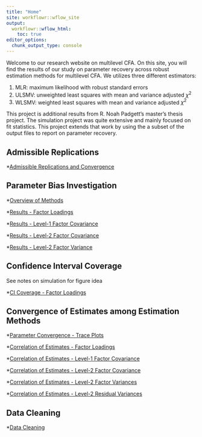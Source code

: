 ```yaml
---
title: "Home"
site: workflowr::wflow_site
output:
  workflowr::wflow_html:
    toc: true
editor_options:
  chunk_output_type: console
---
```


Welcome to our research website on multilevel CFA.
On this site, you will find the results of our study on parameter recovery across robust estimation methods for multilevel CFA.
We utilizes three different estimators:

  1. MLR: maximum likelihood with robust standard errors
  2. ULSMV: unweighted least squares with mean and variance adjusted $\chi^2$
  3. WLSMV: weighted least squares with mean and variance adjusted $\chi^2$
  
This project is additional results from R. Noah Padgett's master's thesis project. 
The simulation project was quite extensive and mainly focused on fit statistics.
This project extends that work by using the a subset of the output files to report on parameter recovery. 

## Admissible Replications

*[Admissible Replications and Convergence](ml-cfa-convergence-summary.html)

## Parameter Bias Investigation

*[Overview of Methods](ml-cfa-parameter-bias-overview.html)

*[Results - Factor Loadings](ml-cfa-parameter-bias-factor-loadings.html)

*[Results - Level-1 Factor Covariance](ml-cfa-parameter-bias-level1-factor-covariances.html)

*[Results - Level-2 Factor Covariance](ml-cfa-parameter-bias-level2-factor-covariances.html)

*[Results - Level-2 Factor Variance](ml-cfa-parameter-bias-level2-factor-variances.html)

## Confidence Interval Coverage

See notes on simulation for figure idea

*[CI Coverage - Factor Loadings](ml-cfa-ci-coverage.html)

## Convergence of Estimates among Estimation Methods

*[Parameter Convergence - Trace Plots](ml-cfa-parameter-convergence.html)

*[Correlation of Estimates - Factor Loadings](ml-cfa-parameter-convergence-correlation-factor-loadings.html)

*[Correlation of Estimates - Level-1 Factor Covariance](ml-cfa-parameter-convergence-correlation-L1-factor-covariance.html)

*[Correlation of Estimates - Level-2 Factor Covariance](ml-cfa-parameter-convergence-correlation-L2-factor-covariance.html)

*[Correlation of Estimates - Level-2 Factor Variances](ml-cfa-parameter-convergence-correlation-L2-factor-variances.html)

*[Correlation of Estimates - Level-2 Residual Variances](ml-cfa-parameter-convergence-correlation-L2-residual-variances.html)

## Data Cleaning

*[Data Cleaning](data-cleaning.html)
